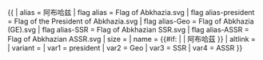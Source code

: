 {{ {{{1<noinclude>|country showdata</noinclude>}}}
| alias = 阿布哈兹
| flag alias =  Flag of Abkhazia.svg
| flag alias-president = Flag of the President of Abkhazia.svg
| flag alias-Geo  = Flag of Abkhazia (GE).svg
| flag alias-SSR  = Flag of Abkhazian SSR.svg
| flag alias-ASSR  = Flag of Abkhazian ASSR.svg
| size = {{{size|}}}
| name = {{#if: {{{name|}}} | {{{name|}}} | 阿布哈茲 }}
| altlink = {{{altlink|}}}
| variant = {{{variant|}}}
<noinclude>
| var1 = president 
| var2 = Geo
| var3 = SSR
| var4 = ASSR
</noinclude>
}}